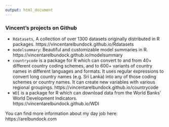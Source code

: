 ```yaml
---
output: html_document
---
```


### Vincent's projects on Github

* `Rdatasets`, A collection of over 1300 datasets originally distributed in R packages. https://vincentarelbundock.github.io/Rdatasets
* `modelsummary`: Beautiful and customizable model summaries in R. https://vincentarelbundock.github.io/modelsummary
* `countrycode` is a package for R which can convert to and from 40+ different country coding schemes, and to 600+ variants of country names in different languages and formats. It uses regular expressions to convert long country names (e.g. Sri Lanka) into any of those coding schemes or country names. It can create new variables with various regional groupings. https://vincentarelbundock.github.io/countrycode
* `WDI` is a package for R which can download data from the World Banks' World Development Indicators. https://vincentarelbundock.github.io/WDI

You can find more information about my day job here: https://arelbundock.com
